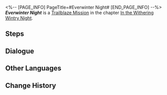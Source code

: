 <%-- [PAGE_INFO]
PageTitle=#Everwinter Night#
[END_PAGE_INFO] --%>
{{Stub|Dialogue, characters, and location(s)}}
{{Mission Infobox
|id            = 1010204
|title         = 
|image         = Mission Everwinter Night.png
|type          = Trailblaze
|event_name    = 
|chapter       = In the Withering Wintry Night
|requirements  = [[Trailblaze Mission]] ''[[Everwinter Night]]'' completed
|summary       = <!--official mission summary from Fate's Atlas-->
|characters    = <!--characters that appear in this mission-->
|startLocation = <!--location as it intially appears on the mission screen-->
|world         = <!--i.e. Penacony-->
|area          = <!--i.e. A Child's Dream-->
|prev          = 
|next          = You Can Run, But You Can't Hide
|exp           = 600
|credits       = 6000
|stellarJade   = 
|other         = {{Card List|Adventure Log*3; Condensed Aether*1|delim=;}}
}}
'''''Everwinter Night''''' is a [[Trailblaze Mission]] in the chapter [[In the Withering Wintry Night]].

==Steps==


<!--
==Gameplay Notes==

--><!--
==Trial Character==

-->
==Dialogue==
{{Stub Dialogue}}


==Other Languages==
{{Other Languages
|en   = Everwinter Night
|zhs  = 永冬城之夜
|zht  = 永冬城之夜
|ja   = 常冬の城の夜
|ko   = 영원한 겨울 성의 밤
|es   = Eterna noche invernal
|fr   = Nuit de l'Hiver éternel
|ru   = Ночь в городе вечнозимья
|th   = ค่ำคืนของเมืองแห่งความหนาวนิรันดร์
|vi   = Đêm Ở Thành Everwinter
|de   = Immerwinternacht
|id   = Malam Kota Salju Abadi
|pt   = Noite do Inverno Eterno
}}

==Change History==
{{Change History|1.0}}
